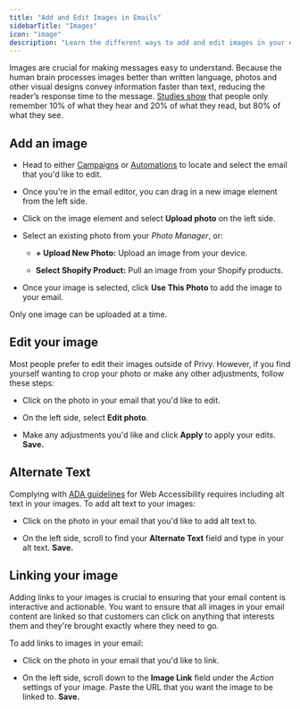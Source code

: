 ```yaml
---
title: "Add and Edit Images in Emails"
sidebarTitle: "Images"
icon: "image"
description: "Learn the different ways to add and edit images in your email content."
---
```


Images are crucial for making messages easy to understand. Because the human brain processes images better than written language, photos and other visual designs convey information faster than text, reducing the reader’s response time to the message. [Studies show](https://medium.com/@iDashboards_UK/on-average-people-remember-only-20-of-what-they-read-but-80-of-what-they-see-8411224769e2) that people only remember 10% of what they hear and 20% of what they read, but 80% of what they see.

## Add an image

* Head to either [Campaigns](https://dashboard.privy.com/message-campaigns) or [Automations](https://dashboard.privy.com/automations) to locate and select the email that you'd like to edit.

* Once you're in the email editor, you can drag in a new image element from the left side.

* Click on the image element and select **Upload photo** on the left side.

* Select an existing photo from your *Photo Manager*, or:

  * **+ Upload New Photo:** Upload an image from your device.

  * **Select Shopify Product:** Pull an image from your Shopify products.

* Once your image is selected, click **Use This Photo** to add the image to your email.



<Note>
  Only one image can be uploaded at a time.
</Note>

## Edit your image

Most people prefer to edit their images outside of Privy. However, if you find yourself wanting to crop your photo or make any other adjustments, follow these steps:

* Click on the photo in your email that you'd like to edit.

* On the left side, select **Edit photo**.

* Make any adjustments you'd like and click <Icon icon="check" /> **Apply** to apply your edits. **Save.**



## Alternate Text

Complying with [ADA guidelines](https://www.ada.gov/resources/web-guidance/) for Web Accessibility requires including alt text in your images. To add alt text to your images:

* Click on the photo in your email that you'd like to add alt text to.

* On the left side, scroll to find your **Alternate Text** field and type in your alt text. **Save.**



## Linking your image

Adding links to your images is crucial to ensuring that your email content is interactive and actionable. You want to ensure that all images in your email content are linked so that customers can click on anything that interests them and they're brought exactly where they need to go.

To add links to images in your email:

* Click on the photo in your email that you'd like to link.

* On the left side, scroll down to the **Image Link** field under the *Action* settings of your image. Paste the URL that you want the image to be linked to. **Save.**